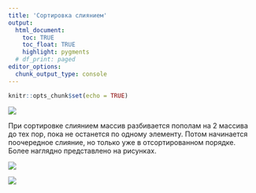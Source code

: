 ```yaml
---
title: 'Сортировка слиянием'
output: 
  html_document:
    toc: TRUE
    toc_float: TRUE
    highlight: pygments
  # df_print: paged
editor_options: 
  chunk_output_type: console
---
```


```r
knitr::opts_chunk$set(echo = TRUE)
```

![](https://github.com/MidiukinM/R_for_RANEPA/blob/master/docs/_includes/merge.gif?raw=true)

При сортировке слиянием массив разбивается пополам на 2 массива до тех пор, пока не останется по одному элементу. Потом начинается поочередное слияние, но только уже в отсортированном порядке. Более наглядно представлено на рисунках.

![](https://github.com/MidiukinM/R_for_RANEPA/blob/master/docs/_includes/pic1.png?raw=true)

![](https://github.com/MidiukinM/R_for_RANEPA/blob/master/docs/_includes/pic2.png?raw=true)